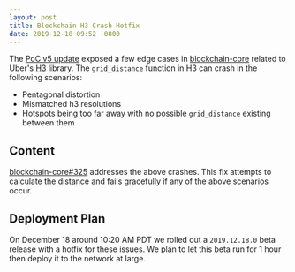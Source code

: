 ```yaml
---
layout: post
title: Blockchain H3 Crash Hotfix
date: 2019-12-18 09:52 -0800
---
```


The [PoC v5 update](https://engineering.helium.com/2019/12/17/poc-v5.html) exposed a few edge cases
in [blockchain-core](https://github.com/helium/blockchain-core) related to Uber's
[H3](https://github.com/uber/h3) library. The `grid_distance` function in H3 can crash in the
following scenarios:

<!--truncate-->

- Pentagonal distortion
- Mismatched h3 resolutions
- Hotspots being too far away with no possible `grid_distance` existing between them

## Content

[blockchain-core#325](https://github.com/helium/blockchain-core/pull/325) addresses the above
crashes. This fix attempts to calculate the distance and fails gracefully if any of the above
scenarios occur.

## Deployment Plan

On December 18 around 10:20 AM PDT we rolled out a `2019.12.18.0` beta release with a hotfix for
these issues. We plan to let this beta run for 1 hour then deploy it to the network at large.
